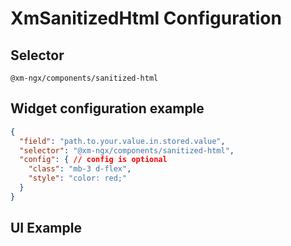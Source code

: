 
<Meta of={XmSanitizedHtmlStories} />

# XmSanitizedHtml Configuration

## Selector
`@xm-ngx/components/sanitized-html`

## Widget configuration example
```json
{
  "field": "path.to.your.value.in.stored.value",
  "selector": "@xm-ngx/components/sanitized-html",
  "config": { // config is optional
    "class": "mb-3 d-flex",
    "style": "color: red;"
  }
}
```

## UI Example
<Canvas of={XmSanitizedHtmlStories.SanitizedHtml}/>
